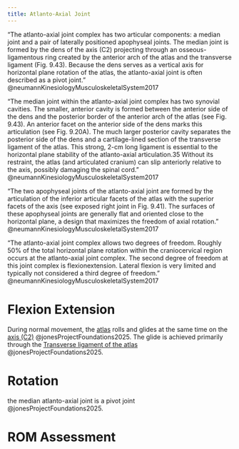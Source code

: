 ```yaml
---
title: Atlanto-Axial Joint
---
```


"The atlanto-axial joint complex has two articular components: a median joint and a pair of laterally positioned apophyseal joints. The median joint is formed by the dens of the axis (C2) projecting through an osseous-ligamentous ring created by the anterior arch of the atlas and the transverse ligament (Fig. 9.43). Because the dens serves as a vertical axis for horizontal plane rotation of the atlas, the atlanto-axial joint is often described as a pivot joint." @neumannKinesiologyMusculoskeletalSystem2017


"The median joint within the atlanto-axial joint complex has two synovial cavities. The smaller, anterior cavity is formed between the anterior side of the dens and the posterior border of the anterior arch of the atlas (see Fig. 9.43). An anterior facet on the anterior side of the dens marks this articulation (see Fig. 9.20A). The much larger posterior cavity separates the posterior side of the dens and a cartilage-lined section of the transverse ligament of the atlas. This strong, 2-cm long ligament is essential to the horizontal plane stability of the atlanto-axial articulation.35 Without its restraint, the atlas (and articulated cranium) can slip anteriorly relative to the axis, possibly damaging the spinal cord." @neumannKinesiologyMusculoskeletalSystem2017

"The two apophyseal joints of the atlanto-axial joint are formed by the articulation of the inferior articular facets of the atlas with the superior facets of the axis (see exposed right joint in Fig. 9.41). The surfaces of these apophyseal joints are generally flat and oriented close to the horizontal plane, a design that maximizes the freedom of axial rotation." @neumannKinesiologyMusculoskeletalSystem2017

"The atlanto-axial joint complex allows two degrees of freedom. Roughly 50% of the total horizontal plane rotation within the craniocervical region occurs at the atlanto-axial joint complex. The second degree of freedom at this joint complex is flexionextension. Lateral flexion is very limited and typically not considered a third degree of freedom." @neumannKinesiologyMusculoskeletalSystem2017


# Flexion Extension

During normal movement, the [atlas]({{< var ref-c1-bone.path >}}) rolls and glides at the same time on the [axis (C2)]({{< var ref-c2-bone.path >}}) @jonesProjectFoundations2025.
The glide is achieved primarily through the [Transverse ligament of the atlas]({{< var ref-transverse-ligament-of-the-atlas.path >}}) @jonesProjectFoundations2025.


# Rotation

the median atlanto-axial joint is a pivot joint @jonesProjectFoundations2025.




# ROM Assessment

